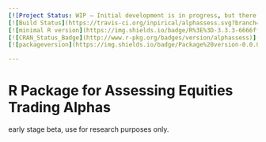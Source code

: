 ```yaml
---
[![Project Status: WIP – Initial development is in progress, but there has not yet been a stable, usable release suitable for the public.](http://www.repostatus.org/badges/latest/wip.svg)](http://www.repostatus.org/#wip)
[![Build Status](https://travis-ci.org/inpirical/alphassess.svg?branch=master)](https://travis-ci.org/inpirical/alphassess)
[![minimal R version](https://img.shields.io/badge/R%3E%3D-3.3.3-6666ff.svg)](https://cran.r-project.org/)
[![CRAN_Status_Badge](http://www.r-pkg.org/badges/version/alphassess)](https://cran.r-project.org/package=alphassess)
[![packageversion](https://img.shields.io/badge/Package%20version-0.0.0.9000-orange.svg?style=flat-square)](commits/master)

---
```

 

# R Package for Assessing Equities Trading Alphas
early stage beta, use for research purposes only.
